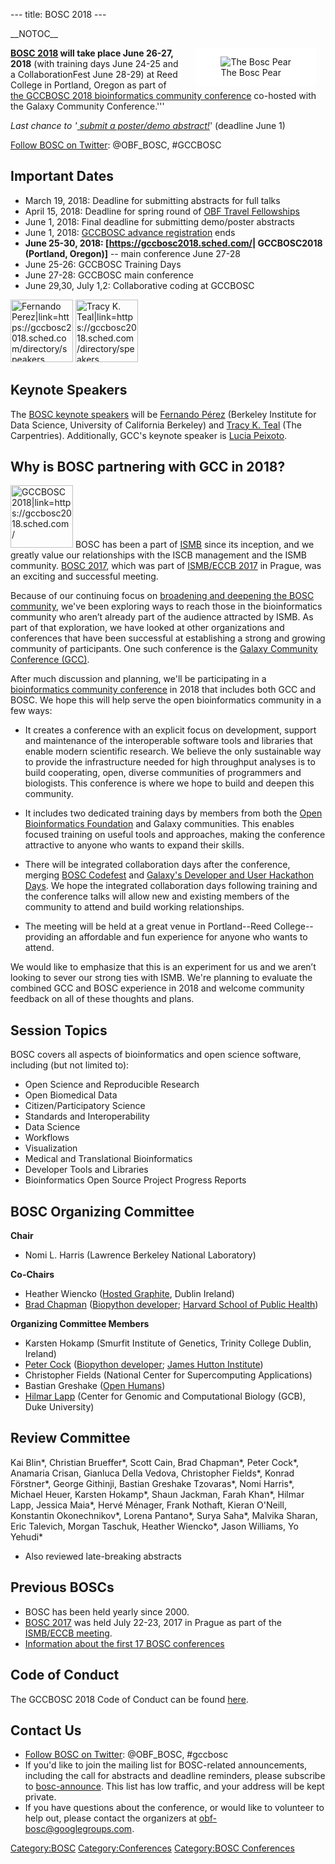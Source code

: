 ---
title: BOSC 2018
---

__NOTOC__
<div style="float:right; maxwidth: 180px; margin-left:25px; margin-right:15px; background-color: #FFFFFF">[[Image:Pear.png|left|The Bosc Pear]]</div>

'''[https://gccbosc2018.sched.com/ BOSC 2018] will take place June 26-27, 2018''' (with training days June 24-25 and a CollaborationFest June 28-29) at Reed College in Portland,
Oregon as part of [https://gccbosc2018.sched.com/ the GCCBOSC 2018 bioinformatics community conference] 
co-hosted with the Galaxy Community Conference.'''

''Last chance to '[[BOSC_Abstract_Submission| submit a poster/demo abstract!]]''' (deadline June 1)

[https://twitter.com/OBF_BOSC Follow BOSC on Twitter]: @OBF_BOSC, #GCCBOSC

== Important Dates ==

*  March 19, 2018: Deadline for submitting abstracts for full talks 
* April 15, 2018: Deadline for spring round of [https://github.com/OBF/obf-docs/blob/master/Travel_fellowships.md OBF Travel Fellowships]
* June 1, 2018: Final deadline for submitting demo/poster abstracts
* June 1, 2018: [https://galaxyproject.org/events/gccbosc2018/register/ GCCBOSC advance registration] ends
* '''June 25-30, 2018: [https://gccbosc2018.sched.com/| GCCBOSC2018 (Portland, Oregon)]''' -- main conference June 27-28
* June 25-26: GCCBOSC Training Days
* June 27-28: GCCBOSC main conference
* June 29,30, July 1,2: Collaborative coding at GCCBOSC


[[File:FernandoPerez.jpg|100px|left|Fernando Perez|link=https://gccbosc2018.sched.com/directory/speakers]]
[[File:TracyTeal.jpg|100px|right|Tracy K. Teal|link=https://gccbosc2018.sched.com/directory/speakers]]

== Keynote Speakers ==

The [https://gccbosc2018.sched.com/directory/speakers BOSC keynote speakers] will be [https://gccbosc2018.sched.com/speaker/fperez10 Fernando Pérez] (Berkeley Institute for Data Science, University of California Berkeley) and [https://gccbosc2018.sched.com/speaker/tkteal Tracy K. Teal] (The Carpentries). Additionally, GCC's keynote speaker is [https://gccbosc2018.sched.com/speaker/lucia.peixoto Lucia Peixoto].

== Why is BOSC partnering with GCC in 2018? ==
[[File:Gcc-bosc-2018-logo_boxed_300.png|100px|left|GCCBOSC 2018|link=https://gccbosc2018.sched.com/]]
BOSC has been a part of [https://www.iscb.org/ismb2018 ISMB] since its inception, and we greatly value our
relationships with the ISCB management and the ISMB community.
[http://www.open-bio.org/wiki/BOSC_2017 BOSC 2017], which was part of
[https://www.iscb.org/ismbeccb2017 ISMB/ECCB 2017] in Prague, was an
exciting and successful meeting.

Because of our continuing focus on
[https://github.com/OBF/obf-docs/blob/master/Travel_fellowships.md broadening and deepening the BOSC community],
we've been exploring ways to reach those in the bioinformatics community who aren’t already part of the audience attracted
by ISMB. As part of that exploration, we have looked at other organizations and conferences that
have been successful at establishing a strong and growing community of
participants. One such conference is the [https://gcc2017.sciencesconf.org/ Galaxy Community Conference (GCC)].

After much discussion and planning, we'll be participating in a
[https://gccbosc2018.sched.com/ bioinformatics community conference] in 2018
that includes both GCC and BOSC. We hope this will help serve the open
bioinformatics community in a few ways:

* It creates a conference with an explicit focus on development, support and maintenance of the interoperable software tools and libraries that enable modern scientific research. We believe the only sustainable way to provide the infrastructure needed for high throughput analyses is to build cooperating, open, diverse communities of programmers and biologists. This conference is where we hope to build and deepen this community.

* It includes two dedicated training days by members from both the [https://www.open-bio.org/wiki/Main_Page Open Bioinformatics Foundation] and Galaxy communities. This enables focused training on useful tools and approaches, making the conference attractive to anyone who wants to expand their skills.

* There will be integrated collaboration days after the conference, merging [https://www.open-bio.org/wiki/Codefest_2017 BOSC Codefest] and [https://gcc2017.sciencesconf.org/resource/page/id/10 Galaxy's Developer and User Hackathon Days]. We hope the integrated collaboration days following training and the conference talks will allow new and existing members of the community to attend and build working relationships.

* The meeting will be held at a great venue in Portland--Reed College--providing an affordable and fun experience for anyone who wants to attend.

We would like to emphasize that this is an experiment for us and we aren’t looking
to sever our strong ties with ISMB. We're planning to evaluate the combined GCC
and BOSC experience in 2018 and welcome community feedback on all of these
thoughts and plans.

== Session Topics ==
BOSC covers all aspects of bioinformatics and open science software, including (but not limited to):
* Open Science and Reproducible Research
* Open Biomedical Data
* Citizen/Participatory Science
* Standards and Interoperability
* Data Science
* Workflows
* Visualization
* Medical and Translational Bioinformatics
* Developer Tools and Libraries
* Bioinformatics Open Source Project Progress Reports

== BOSC Organizing Committee ==

'''Chair'''
* Nomi L. Harris (Lawrence Berkeley National Laboratory)

'''Co-Chairs'''
* Heather Wiencko ([https://www.hostedgraphite.com Hosted Graphite], Dublin Ireland)
* [http://bcbio.wordpress.com Brad Chapman] ([http://biopython.org Biopython developer]; [http://compbio.sph.harvard.edu/chb/ Harvard School of Public Health])

'''Organizing Committee Members'''
* Karsten Hokamp (Smurfit Institute of Genetics, Trinity College Dublin, Ireland)
* [http://www.scri.ac.uk/staff/petercock Peter Cock] ([http://biopython.org Biopython developer]; [http://www.hutton.ac.uk James Hutton Institute])
* Christopher Fields (National Center for Supercomputing Applications)
* Bastian Greshake ([https://www.openhumans.org/ Open Humans])
* [http://www.bioperl.org/wiki/Hilmar_Lapp Hilmar Lapp] (Center for Genomic and Computational Biology (GCB), Duke University)

== Review Committee ==
Kai Blin*, Christian Brueffer*, Scott Cain, Brad Chapman*, Peter Cock*, Anamaria Crisan, Gianluca Della Vedova, Christopher Fields*, Konrad Förstner*, George Githinji, Bastian Greshake Tzovaras*, Nomi Harris*, Michael Heuer, Karsten Hokamp*, Shaun Jackman, Farah Khan*, Hilmar Lapp, Jessica Maia*, Hervé Ménager, Frank Nothaft, Kieran O'Neill, Konstantin Okonechnikov*, Lorena Pantano*, Surya Saha*, Malvika Sharan, Eric Talevich, Morgan Taschuk, Heather Wiencko*, Jason Williams, Yo Yehudi*

* Also reviewed late-breaking abstracts

== Previous BOSCs ==

* BOSC has been held yearly since 2000.
* [[BOSC 2017]] was held July 22-23, 2017 in Prague as part of the [https://www.iscb.org/ismbeccb2017 ISMB/ECCB meeting].
* [[Past BOSC conferences | Information about the first 17 BOSC conferences]]

== Code of Conduct ==
The GCCBOSC 2018 Code of Conduct can be found [https://galaxyproject.org/events/gccbosc2018/code-of-conduct/ here].

== Contact Us ==

* [https://twitter.com/OBF_BOSC Follow BOSC on Twitter]: @OBF_BOSC, #gccbosc
* If you'd like to join the mailing list for BOSC-related announcements, including the call for abstracts and deadline reminders, please subscribe to [http://lists.open-bio.org/mailman/listinfo/bosc-announce bosc-announce].  This list has low traffic, and your address will be kept private.
* If you have questions about the conference, or would like to volunteer to help out, please contact the organizers at [mailto:obf-bosc@googlegroups.com obf-bosc@googlegroups.com].

[[Category:BOSC]] [[Category:Conferences]]
[[Category:BOSC Conferences]]